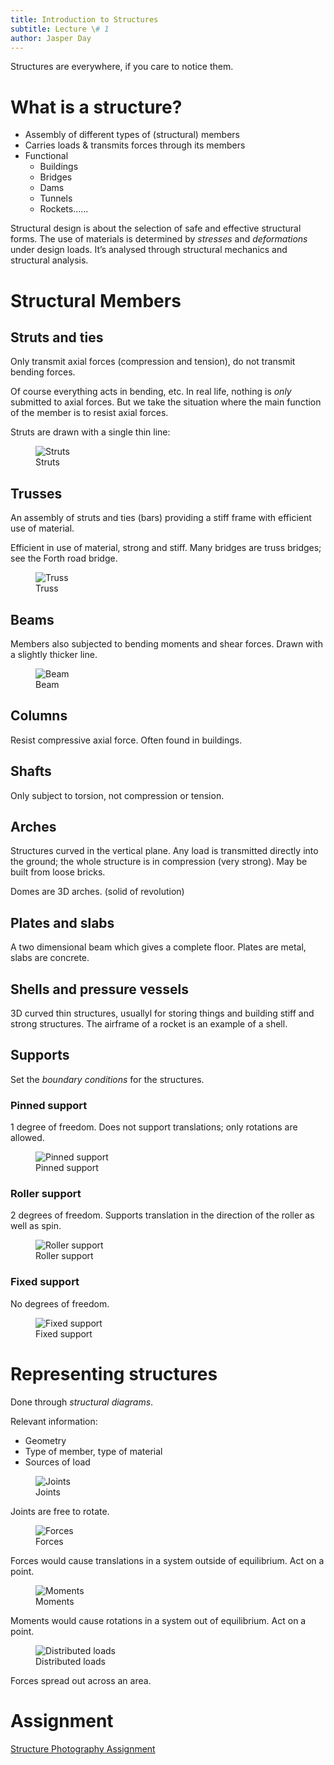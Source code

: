 ```yaml
---
title: Introduction to Structures
subtitle: Lecture \# 1
author: Jasper Day
---
```


Structures are everywhere, if you care to notice them.

# What is a structure?

- Assembly of different types of (structural) members
- Carries loads & transmits forces through its members
- Functional
    - Buildings
    - Bridges
    - Dams
    - Tunnels
    - Rockets......

Structural design is about the selection of safe and effective structural forms. The use of materials is determined by *stresses* and *deformations* under design loads. It's analysed through structural mechanics and structural analysis.

# Structural Members

## Struts and ties

Only transmit axial forces (compression and tension), do not transmit bending forces.

:::{.callout-note}
Of course everything acts in bending, etc. In real life, nothing is *only* submitted to axial forces. But we take the situation where the main function of the member is to resist axial forces.
:::

Struts are drawn with a single thin line:

![Struts](Images/1_Struts.png)

## Trusses

An assembly of struts and ties (bars) providing a stiff frame with efficient use of material.

Efficient in use of material, strong and stiff. Many bridges are truss bridges; see the Forth road bridge.

![Truss](Images/1_Truss.png)

## Beams

Members also subjected to bending moments and shear forces. Drawn with a slightly thicker line.

![Beam](Images/1_Beam.png)

## Columns

Resist compressive axial force. Often found in buildings.

## Shafts

Only subject to torsion, not compression or tension.

## Arches

Structures curved in the vertical plane. Any load is transmitted directly into the ground; the whole structure is in compression (very strong). May be built from loose bricks.

Domes are 3D arches. (solid of revolution)

## Plates and slabs

A two dimensional beam which gives a complete floor. Plates are metal, slabs are concrete.

## Shells and pressure vessels

3D curved thin structures, usuallyl for storing things and building stiff and strong structures. The airframe of a rocket is an example of a shell.

## Supports

Set the *boundary conditions* for the structures.

### Pinned support

1 degree of freedom. Does not support translations; only rotations are allowed.

![Pinned support](Images/1_Pin_Sup.png)

### Roller support

2 degrees of freedom. Supports translation in the direction of the roller as well as spin.

![Roller support](Images/1_Roller.png)

### Fixed support

No degrees of freedom.

![Fixed support](Images/1_Fixed.png)

# Representing structures

Done through *structural diagrams*.

Relevant information:

- Geometry
- Type of member, type of material
- Sources of load


![Joints](Images/1_Joints.png)

Joints are free to rotate.

![Forces](Images/1_Force.png)

Forces would cause translations in a system outside of equilibrium. Act on a point.

![Moments](Images/1_Moment.png)

Moments would cause rotations in a system out of equilibrium. Act on a point.

![Distributed loads](Images/1_Dist_Load.png)

Forces spread out across an area.

# Assignment

[Structure Photography Assignment]()